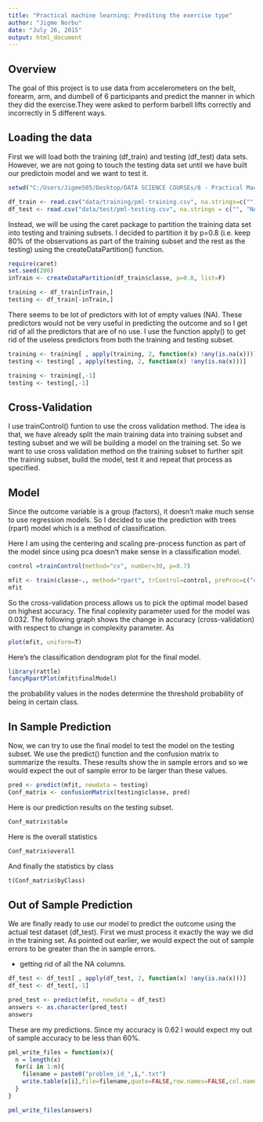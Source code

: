 ```yaml
---
title: "Practical machine learning: Prediting the exercise type"
author: "Jigme Norbu"
date: "July 26, 2015"
output: html_document
---
```


## Overview

The goal of this project is to use data from accelerometers on the belt, forearm, arm, and dumbell of 6 participants and predict the manner in which they did the exercise.They were asked to perform barbell lifts correctly and incorrectly in 5 different ways. 


## Loading the data 

First we will load both the training (df_train) and testing (df_test) data sets. However, we are not going to touch the testing data set until we have built our predictoin model and we want to test it.

```r
setwd("C:/Users/Jigme505/Desktop/DATA SCIENCE COURSEs/8 - Practical Machine Learning/Course Project/")

df_train <- read.csv("data/training/pml-training.csv", na.strings=c("", "NA"))
df_test <- read.csv("data/test/pml-testing.csv", na.strings = c("", "NA"))
```

Instead, we will be using the caret package to partition the training data set into testing and training subsets. I decided to partition it by p=0.8 (i.e. keep 80% of the observations as part of the training subset and the rest as the testing) using the createDataPartition() function.

```r
require(caret)
set.seed(200)
inTrain <- createDataPartition(df_train$classe, p=0.8, list=F)

training <- df_train[inTrain,]
testing <- df_train[-inTrain,]
```

There seems to be lot of predictors with lot of empty values (NA). These predictors would not be very useful in predicting the outcome and so I get rid of all the predictors that are of no use. I use the function apply() to get rid of the useless predictors from both the training and testing subset.

```r

training <- training[ , apply(training, 2, function(x) !any(is.na(x)))]
testing <- testing[ , apply(testing, 2, function(x) !any(is.na(x)))]

training <- training[,-1]
testing <- testing[,-1]
```


## Cross-Validation

I use trainControl() funtion to use the cross validation method. The idea is that, we have already split the main training data into training subset and testing subset and we will be building a model on the training set. So we want to use cross validation method on the training subset to further spit the training subset, build the model, test it and repeat that process as specified. 

## Model

Since the outcome variable is a group (factors), it doesn't make much sense to use regression models. So I decided to use the prediction with trees (rpart) model which is a method of classification. 

Here I am using the centering and scaling pre-process function as part of the model since using pca doesn't make sense in a classification model. 
 
```r

control =trainControl(method="cv", number=30, p=0.7)

mfit <- train(classe~., method="rpart", trControl=control, preProc=c("center","scale"), data = training)
mfit
```

So the cross-validation process allows us to pick the optimal model based on highest accuracy. The final coplexity parameter used for the model was 0.032. The following graph shows the change in accuracy (cross-validation) with respect to change in complexity parameter. As 

```r
plot(mfit, uniform=T)
```

Here's the classification dendogram plot for the final model.

```r
library(rattle)
fancyRpartPlot(mfit$finalModel)
```

the probability values in the nodes determine the threshold probability of being in certain class. 

## In Sample Prediction

Now, we can try to use the final model to test the model on the testing subset. We use the predict() function and the confusion matrix to summarize the results. These results show the in sample errors and so we would expect the out of sample error to be larger than these values. 

```r
pred <- predict(mfit, newdata = testing)
Conf_matrix <- confusionMatrix(testing$classe, pred)
```

Here is our prediction results on the testing subset.
```r
Conf_matrix$table
```

Here is the overall statistics
```r
Conf_matrix$overall
```

And finally the statistics by class
```r
t(Conf_matrix$byClass)
```


## Out of Sample Prediction 

We are finally ready to use our model to predict the outcome using the actual test dataset (df_test). First we must process it exactly the way we did in the training set. As pointed out earlier, we would expect the out of sample errors to be greater than the in sample errors. 

* getting rid of all the NA columns. 
```r
df_test <- df_test[ , apply(df_test, 2, function(x) !any(is.na(x)))]
df_test <- df_test[,-1]

pred_test <- predict(mfit, newdata = df_test)
answers <- as.character(pred_test)
answers
```

These are my predictions. Since my accuracy is 0.62 I would expect my out of sample accuracy to be less than 60%. 
```r
pml_write_files = function(x){
  n = length(x)
  for(i in 1:n){
    filename = paste0("problem_id_",i,".txt")
    write.table(x[i],file=filename,quote=FALSE,row.names=FALSE,col.names=FALSE)
  }
}

pml_write_files(answers)
```


